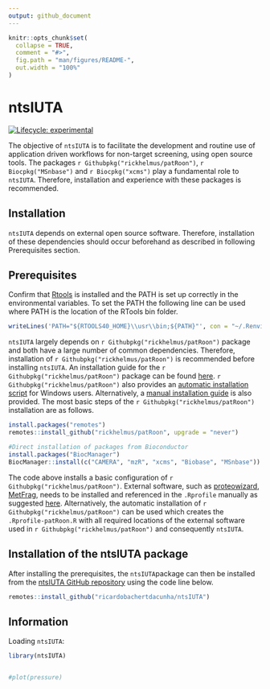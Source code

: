 ---
output: github_document
---

<!-- README.md is generated from README.Rmd. Please edit that file -->

```{r, include = FALSE}
knitr::opts_chunk$set(
  collapse = TRUE,
  comment = "#>",
  fig.path = "man/figures/README-",
  out.width = "100%"
)
```

# ntsIUTA

<!-- badges: start -->
[![Lifecycle: experimental](https://img.shields.io/badge/lifecycle-experimental-orange.svg)](https://www.tidyverse.org/lifecycle/#experimental)
<!-- badges: end -->

The objective of `ntsIUTA` is to facilitate the development and routine use of application driven workflows for non-target screening, using open source tools. The packages `r Githubpkg("rickhelmus/patRoon")`, `r Biocpkg("MSnbase")` and `r Biocpkg("xcms")` play a fundamental role to `ntsIUTA`. Therefore, installation and experience with these packages is recommended.


## Installation

`ntsIUTA` depends on external open source software. Therefore, installation of these dependencies should occur beforehand as described in following Prerequisites section.

## Prerequisites

Confirm that [Rtools](https://cran.r-project.org/bin/windows/Rtools/) is installed and the PATH is set up correctly in the environmental variables. To set the PATH the following line can be used where PATH is the location of the RTools bin folder.

```{r install_RTools, eval=FALSE}
writeLines('PATH="${RTOOLS40_HOME}\\usr\\bin;${PATH}"', con = "~/.Renviron")
```

`ntsIUTA` largely depends on `r Githubpkg("rickhelmus/patRoon")` package and both have a large number of common dependencies. Therefore, installation of `r Githubpkg("rickhelmus/patRoon")` is recommended before installing `ntsIUTA`. An installation guide for the `r Githubpkg("rickhelmus/patRoon")` package can be found [here](https://rickhelmus.github.io/patRoon/handbook_bd/installation.html). `r Githubpkg("rickhelmus/patRoon")` also provides an [automatic installation script](https://rickhelmus.github.io/patRoon/handbook_bd/automatic-installation-windows-only.html) for Windows users. Alternatively, a  [manual installation guide](https://rickhelmus.github.io/patRoon/handbook_bd/manual-installation.html) is also provided. The most basic steps of the `r Githubpkg("rickhelmus/patRoon")` installation are as follows.

```{r install_external, eval=FALSE}
install.packages("remotes")
remotes::install_github("rickhelmus/patRoon", upgrade = "never")

#Direct installation of packages from Bioconductor
install.packages("BiocManager")
BiocManager::install(c("CAMERA", "mzR", "xcms", "Biobase", "MSnbase"))

```

The code above installs a basic configuration of `r Githubpkg("rickhelmus/patRoon")`. External software, such as [proteowizard](http://proteowizard.sourceforge.net/download.html), [MetFrag](https://ipb-halle.github.io/MetFrag/projects/metfragcl/), needs to be installed and referenced in the `.Rprofile` manually as suggested [here](https://rickhelmus.github.io/patRoon/handbook_bd/installation.html). Alternatively, the automatic installation of `r Githubpkg("rickhelmus/patRoon")` can be used which creates the `.Rprofile-patRoon.R` with all required locations of the external software used in `r Githubpkg("rickhelmus/patRoon")` and consequently `ntsIUTA`.

## Installation of the ntsIUTA package

After installing the prerequisites, the `ntsIUTA`package can then be installed from the [ntsIUTA GitHub repository](https://github.com/ricardobachertdacunha/ntsIUTA) using the code line below. 

```{r install_ntsIUTA, eval=FALSE}
remotes::install_github("ricardobachertdacunha/ntsIUTA")
```


## Information

Loading `ntsIUTA`:

```{r example}
library(ntsIUTA)
```

<!-- See vignettes: -->
```{r vignettesExamples}

```


<!-- What is special about using `README.Rmd` instead of just `README.md`? You can include R chunks like so: -->

<!-- You'll still need to render `README.Rmd` regularly, to keep `README.md` up-to-date. `devtools::build_readme()` is handy for this. You could also use GitHub Actions to re-render `README.Rmd` every time you push. An example workflow can be found here: <https://github.com/r-lib/actions/tree/master/examples>. -->

<!-- You can also embed plots, for example: -->

```{r pressure, echo = FALSE}
#plot(pressure)
```

<!-- In that case, don't forget to commit and push the resulting figure files, so they display on GitHub and CRAN. -->
